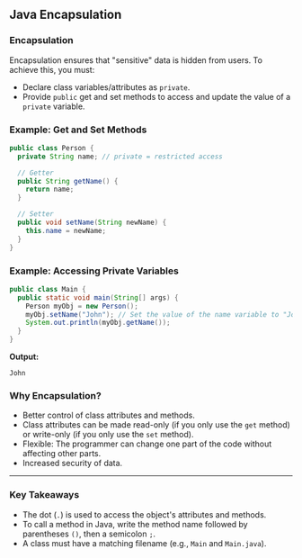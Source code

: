## Java Encapsulation

### Encapsulation
Encapsulation ensures that "sensitive" data is hidden from users. To achieve this, you must:
- Declare class variables/attributes as `private`.
- Provide `public` get and set methods to access and update the value of a `private` variable.

### Example: Get and Set Methods

```java
public class Person {
  private String name; // private = restricted access

  // Getter
  public String getName() {
    return name;
  }

  // Setter
  public void setName(String newName) {
    this.name = newName;
  }
}
```

### Example: Accessing Private Variables

```java
public class Main {
  public static void main(String[] args) {
    Person myObj = new Person();
    myObj.setName("John"); // Set the value of the name variable to "John"
    System.out.println(myObj.getName());
  }
}
```

**Output:**
```
John
```

### Why Encapsulation?
- Better control of class attributes and methods.
- Class attributes can be made read-only (if you only use the `get` method) or write-only (if you only use the `set` method).
- Flexible: The programmer can change one part of the code without affecting other parts.
- Increased security of data.

---

### Key Takeaways
- The dot (`.`) is used to access the object's attributes and methods.
- To call a method in Java, write the method name followed by parentheses `()`, then a semicolon `;`.
- A class must have a matching filename (e.g., `Main` and `Main.java`).